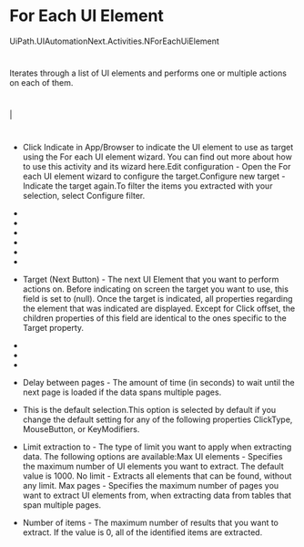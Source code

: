 ﻿# For Each UI Element

UiPath.UIAutomationNext.Activities.NForEachUiElement

# 

Iterates through a list of UI elements and performs one or multiple actions on each of them.







# 

|

# 



* Click Indicate in App/Browser to indicate the UI element to use as target using the For each UI element wizard. You can find out more about how to use this activity and its wizard here.Edit configuration - Open the For each UI element wizard to configure the target.Configure new target - Indicate the target again.To filter the items you extracted with your selection, select Configure filter.





* 
* 
* 
* 
* 



* 
* Target (Next Button) - The next UI Element that you want to perform actions on. Before indicating on screen the target you want to use, this field is set to (null). Once the target is indicated, all properties regarding the element that was indicated are displayed. Except for Click offset, the children properties of this field are identical to the ones specific to the Target property.



* 
* 



* 



* Delay between pages - The amount of time (in seconds) to wait until the next page is loaded if the data spans multiple pages.
* This is the default selection.This option is selected by default if you change the default setting for any of the following properties ClickType, MouseButton, or KeyModifiers.
* Limit extraction to - The type of limit you want to apply when extracting data. The following options are available:Max UI elements - Specifies the maximum number of UI elements you want to extract. The default value is 1000. No limit - Extracts all elements that can be found, without any limit. Max pages - Specifies the maximum number of pages you want to extract UI elements from, when extracting data from tables that span multiple pages.
* Number of items - The maximum number of results that you want to extract. If the value is 0, all of the identified items are extracted.
